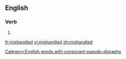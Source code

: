 ==English==

===Verb===
{{head|en}}

# {{en-past of|mishandle}}

[[Category:English words with consonant pseudo-digraphs]]

[[fr:mishandled]]
[[vi:mishandled]]
[[zh:mishandled]]